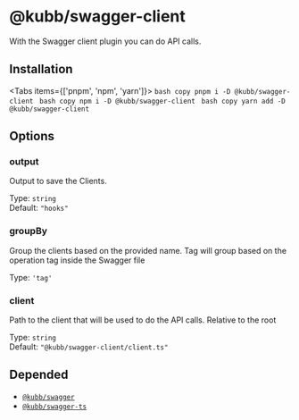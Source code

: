 
# @kubb/swagger-client

With the Swagger client plugin you can do API calls.

## Installation

<Tabs items={['pnpm', 'npm', 'yarn']}>
  <Tab>
    ```bash copy
    pnpm i -D @kubb/swagger-client
    ```
  </Tab>
    <Tab>
    ```bash copy
    npm i -D @kubb/swagger-client
    ```
  </Tab>
    <Tab>
    ```bash copy
    yarn add -D @kubb/swagger-client
    ```
  </Tab>
</Tabs>

## Options


### output
Output to save the Clients.

Type: `string` <br/>
Default: `"hooks"`

### groupBy
Group the clients based on the provided name.
Tag will group based on the operation tag inside the Swagger file

Type: `'tag'` <br/>

### client
Path to the client that will be used to do the API calls.
Relative to the root

Type: `string` <br/>
Default: `"@kubb/swagger-client/client.ts"`

## Depended

- [`@kubb/swagger`](/docs/usage/swagger)
- [`@kubb/swagger-ts`](/docs/usage/swagger-ts)